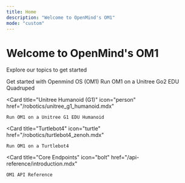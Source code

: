 ```yaml
---
title: Home
description: "Welcome to OpenMind's OM1" 
mode: "custom"
---
```


<div className="hero">
  <h1 className="hero-header">Welcome to OpenMind's OM1</h1>
<p className="hero-p">Explore our topics to get started</p>
</div>

<CardGroup cols={2} className="hero-cards">
  <Card
    title="Get Started"
    icon="check"
    href="/developing/0_introduction.mdx"
  >
    Get started with Openmind OS (OM1)
  </Card>
  <Card
    title="Unitree Dog (Go2)"
    icon="dog"
    href="/robotics/unitree_go2_quadruped.mdx"
  >
    Run OM1 on a Unitree Go2 EDU Quadruped
  </Card>

  <Card
    title="Unitree Humanoid (G1)"
    icon="person"
    href="/robotics/unitree_g1_humanoid.mdx"
  >
    Run OM1 on a Unitree G1 EDU Humanoid
  </Card>

  <Card
    title="Turtlebot4"
    icon="turtle"
    href="/robotics/turtlebot4_zenoh.mdx"
  >
    Run OM1 on a Turtlebot4
  </Card>

  <Card
    title="Core Endpoints"
    icon="bolt"
    href="/api-reference/introduction.mdx"
  >
    OM1 API Reference
  </Card>
</CardGroup>